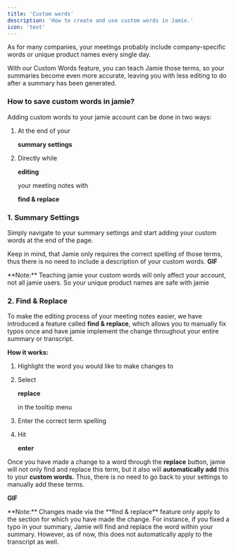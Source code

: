 ```yaml
---
title: 'Custom words'
description: 'How to create and use custom words in Jamie.'
icon: 'text'
---
```


As for many companies, your meetings probably include company-specific words or unique product names every single day.

With our Custom Words feature, you can teach Jamie those terms, so your summaries become even more accurate, leaving you with less editing to do after a summary has been generated.

### How to save custom words in jamie?

Adding custom words to your jamie account can be done in two ways:

1. At the end of your 

   **summary settings**

2. Directly while 

   **editing**

    your meeting notes with 

   **find & replace**

### 1. Summary Settings

Simply navigate to your summary settings and start adding your custom words at the end of the page.

Keep in mind, that Jamie only requires the correct spelling of those terms, thus there is no need to include a description of your custom words.
**GIF**

<Note>
  **Note:** Teaching jamie your custom words will only affect your account, not all jamie users. So your unique product names are safe with jamie
</Note>

### 2. Find & Replace

To make the editing process of your meeting notes easier, we have introduced a feature called **find & replace**, which allows you to manually fix typos once and have jamie implement the change throughout your entire summary or transcript.

**How it works:**

1. Highlight the word you would like to make changes to

2. Select 

   **replace**

    in the tooltip menu

3. Enter the correct term spelling

4. Hit 

   **enter**

Once you have made a change to a word through the **replace** button, jamie will not only find and replace this term, but it also will **automatically add** this to your **custom words.** Thus, there is no need to go back to your settings to manually add these terms.

**GIF**

<Note>
  **Note:** Changes made via the **find & replace** feature only apply to the section for which you have made the change. For instance, if you fixed a typo in your summary, Jamie will find and replace the word within your summary. However, as of now, this does not automatically apply to the transcript as well.
</Note>